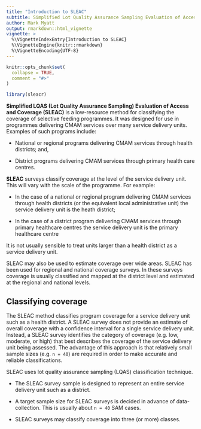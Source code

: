 ```yaml
---
title: "Introduction to SLEAC"
subtitle: Simplified Lot Quality Assurance Sampling Evaluation of Access and Coverage
author: Mark Myatt
output: rmarkdown::html_vignette
vignette: >
  %\VignetteIndexEntry{Introduction to SLEAC}
  %\VignetteEngine{knitr::rmarkdown}
  %\VignetteEncoding{UTF-8}
---
```


```r
knitr::opts_chunk$set(
  collapse = TRUE,
  comment = "#>"
)
```

```r
library(sleacr)
```

**Simplified LQAS (Lot Quality Assurance Sampling) Evaluation of Access and Coverage (SLEAC)** is a low-resource method for classifying the coverage of selective feeding programmes. It was designed for use in programmes delivering CMAM services over many service delivery units. Examples of such programs include:

* National or regional programs delivering CMAM services through health districts; and,

* District programs delivering CMAM services through primary health care centres.

**SLEAC** surveys classify coverage at the level of the service delivery unit. This will vary with the scale of the programme. For example:

* In the case of a national or regional program delivering CMAM services through health districts (or the equivalent local administrative unit) the service delivery unit is the heath district;

* In the case of a district program delivering CMAM services through primary healthcare centres the service delivery unit is the primary healthcare centre

It is not usually sensible to treat units larger than a health district as a service delivery unit.

SLEAC may also be used to estimate coverage over wide areas. SLEAC has been used for regional and national coverage surveys. In these surveys coverage is usually classified and mapped at the district level and estimated at the regional and national levels.

## Classifying coverage

The SLEAC method classifies program coverage for a service delivery unit such as a health district. A SLEAC survey does not provide an estimate of overall coverage with a confidence interval for a single service delivery unit. Instead, a SLEAC survey identifies the category of coverage (e.g. low, moderate, or high) that best describes the coverage of the service delivery unit being assessed. The advantage of this approach is that relatively small sample sizes (e.g. `n = 40`) are required in order to make accurate and reliable classifications.

SLEAC uses lot quality assurance sampling (LQAS) classification technique.

* The SLEAC survey sample is designed to represent an entire service delivery unit such as a district.
      
* A target sample size for SLEAC surveys is decided in advance of data-collection. This  is usually about `n = 40` SAM cases.

* SLEAC surveys may classify coverage into three (or more) classes.